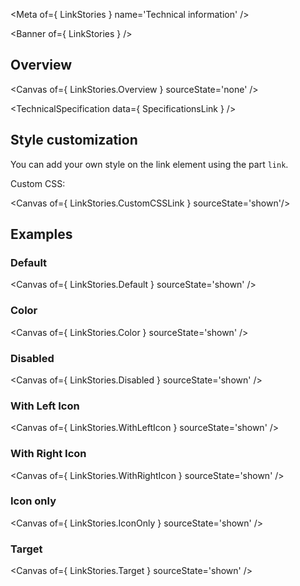 
<Meta of={ LinkStories } name='Technical information' />

<Banner of={ LinkStories } />

## Overview

<Canvas of={ LinkStories.Overview } sourceState='none' />

<TechnicalSpecification data={ SpecificationsLink } />

## Style customization

You can add your own style on the link element using the part `link`.

Custom CSS:

<Canvas of={ LinkStories.CustomCSSLink } sourceState='shown'/>

## Examples

### Default

<Canvas of={ LinkStories.Default } sourceState='shown' />

### Color
<Canvas of={ LinkStories.Color } sourceState='shown' />

### Disabled
<Canvas of={ LinkStories.Disabled } sourceState='shown' />

### With Left Icon
<Canvas of={ LinkStories.WithLeftIcon } sourceState='shown' />

### With Right Icon
<Canvas of={ LinkStories.WithRightIcon } sourceState='shown' />

### Icon only
<Canvas of={ LinkStories.IconOnly } sourceState='shown' />

### Target
<Canvas of={ LinkStories.Target } sourceState='shown' />
